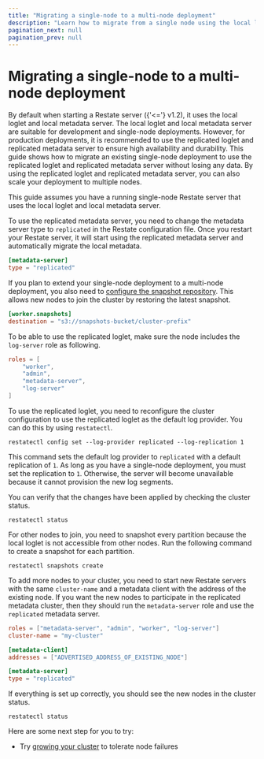 ```yaml
---
title: "Migrating a single-node to a multi-node deployment"
description: "Learn how to migrate from a single node using the local loglet and metadata to multiple nodes using the replicated loglet and metadata."
pagination_next: null
pagination_prev: null
---
```



# Migrating a single-node to a multi-node deployment

By default when starting a Restate server ({'<='} v1.2), it uses the local loglet and local metadata server.
The local loglet and local metadata server are suitable for development and single-node deployments.
However, for production deployments, it is recommended to use the replicated loglet and replicated metadata server to ensure high availability and durability.
This guide shows how to migrate an existing single-node deployment to use the replicated loglet and replicated metadata server without losing any data.
By using the replicated loglet and replicated metadata server, you can also scale your deployment to multiple nodes.

This guide assumes you have a running single-node Restate server that uses the local loglet and local metadata server.

<Step stepLabel="1" title="Enable the replicated metadata server">

To use the replicated metadata server, you need to change the metadata server type to `replicated` in the Restate configuration file.
Once you restart your Restate server, it will start using the replicated metadata server and automatically migrate the local metadata.

```toml restate.toml
[metadata-server]
type = "replicated"
```

If you plan to extend your single-node deployment to a multi-node deployment, you also need to [configure the snapshot repository](/operate/data-backup#snapshotting).
This allows new nodes to join the cluster by restoring the latest snapshot.

```toml restate.toml
[worker.snapshots]
destination = "s3://snapshots-bucket/cluster-prefix"
```

</Step>

<Step stepLabel="2" title="Enable the replicated loglet">

To be able to use the replicated loglet, make sure the node includes the `log-server` role as following.

```toml restate.toml
roles = [
    "worker",
    "admin",
    "metadata-server",
    "log-server"
]
```

To use the replicated loglet, you need to reconfigure the cluster configuration to use the replicated loglet as the default log provider.
You can do this by using `restatectl`.

```shell
restatectl config set --log-provider replicated --log-replication 1
```

This command sets the default log provider to `replicated` with a default replication of `1`.
As long as you have a single-node deployment, you must set the replication to `1`.
Otherwise, the server will become unavailable because it cannot provision the new log segments.
</Step>

<Step stepLabel="3" title="Verify the changes">

You can verify that the changes have been applied by checking the cluster status.

```shell
restatectl status
```

</Step>

<Step stepLabel="4" title="Create snapshots to allow other nodes to join">

For other nodes to join, you need to snapshot every partition because the local loglet is not accessible from other nodes.
Run the following command to create a snapshot for each partition.

```shell
restatectl snapshots create
```

</Step>

<Step stepLabel="5" title="Turn a single-node into a multi-node deployment">

To add more nodes to your cluster, you need to start new Restate servers with the same `cluster-name` and a metadata client with the address of the existing node.
If you want the new nodes to participate in the replicated metadata cluster, then they should run the `metadata-server` role and use the `replicated` metadata server.

```toml restate.toml
roles = ["metadata-server", "admin", "worker", "log-server"]
cluster-name = "my-cluster"

[metadata-client]
addresses = ["ADVERTISED_ADDRESS_OF_EXISTING_NODE"]

[metadata-server]
type = "replicated"
```

</Step>

<Step stepLabel="6" title="Verify that your cluster consists of multiple nodes">

If everything is set up correctly, you should see the new nodes in the cluster status.

```shell
restatectl status
```

</Step>

<Step end={true} stepLabel="🎉" title="Congratulations, you migrated your single-node deployment to a multi-node deployment!"/>


Here are some next step for you to try:

- Try [growing your cluster](/deploy/server/cluster/growing-cluster) to tolerate node failures
